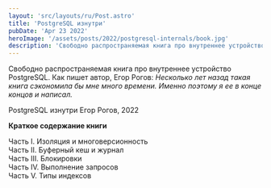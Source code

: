 ```yaml
---
layout: 'src/layouts/ru/Post.astro'
title: 'PostgreSQL изнутри'
pubDate: 'Apr 23 2022'
heroImage: '/assets/posts/2022/postgresql-internals/book.jpg'
description: 'Свободно распространяемая книга про внутреннее устройство PostgreSQL. Как пишет автор, Егор Рогов: *Несколько лет назад такая книга сэкономила бы мне много времени. Именно поэтому я ее в конце концов и написал.*'
---
```



Свободно распространяемая книга про внутреннее устройство PostgreSQL. Как пишет автор, Егор Рогов: _Несколько лет назад такая книга сэкономила бы мне много времени. Именно поэтому я ее в конце концов и написал._

<Attachment url="https://edu.postgrespro.ru/postgresql_internals-14.pdf">
	PostgreSQL изнутри Егор Рогов, 2022
</Attachment>

**Краткое содержание книги**

Часть I. Изоляция и многоверсионность  
Часть II. Буферный кеш и журнал  
Часть III. Блокировки  
Часть IV. Выполнение запросов  
Часть V. Типы индексов

